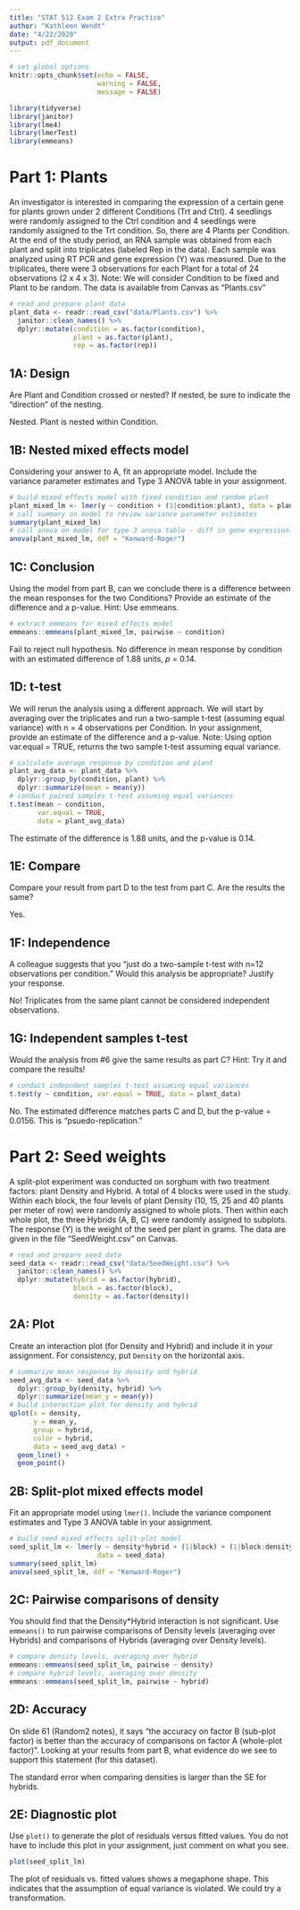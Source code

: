 ```yaml
---
title: "STAT 512 Exam 2 Extra Practice"
author: "Kathleen Wendt"
date: "4/22/2020"
output: pdf_document
---
```


```r
# set global options
knitr::opts_chunk$set(echo = FALSE, 
                      warning = FALSE, 
                      message = FALSE)
```

```r
library(tidyverse)
library(janitor)
library(lme4)
library(lmerTest)
library(emmeans)
```

# Part 1: Plants

An investigator is interested in comparing the expression of a certain gene for plants grown under 2 different Conditions (Trt and Ctrl). 4 seedlings were randomly assigned to the Ctrl condition and 4 seedlings were randomly assigned to the Trt condition. So, there are 4 Plants per Condition. At the end of the study period, an RNA sample was obtained from each plant and split into triplicates (labeled Rep in the data). Each sample was analyzed using RT PCR and gene expression (Y) was measured. Due to the triplicates, there were 3 observations for each Plant for a total of 24 observations (2 x 4 x 3). Note: We will consider Condition to be fixed and Plant to be random. The data is available from Canvas as “Plants.csv”

```r
# read and prepare plant data
plant_data <- readr::read_csv("data/Plants.csv") %>% 
  janitor::clean_names() %>% 
  dplyr::mutate(condition = as.factor(condition),
                plant = as.factor(plant),
                rep = as.factor(rep))
```

## 1A: Design

Are Plant and Condition crossed or nested? If nested, be sure to indicate the “direction” of the nesting.

Nested. Plant is nested within Condition.

## 1B: Nested mixed effects model

Considering your answer to A, fit an appropriate model. Include the variance parameter estimates and Type 3 ANOVA table in your assignment.

```r
# build mixed effects model with fixed condition and random plant
plant_mixed_lm <- lmer(y ~ condition + (1|condition:plant), data = plant_data)
# call summary on model to review variance parameter estimates
summary(plant_mixed_lm)
# call anova on model for type 3 anova table - diff in gene expression?
anova(plant_mixed_lm, ddf = "Kenward-Roger")
```

## 1C: Conclusion

Using the model from part B, can we conclude there is a difference between the mean responses for the two Conditions? Provide an estimate of the difference and a p-value. Hint: Use emmeans.

```r
# extract emmeans for mixed effects model
emmeans::emmeans(plant_mixed_lm, pairwise ~ condition)
```

Fail to reject null hypothesis. No difference in mean response by condition with an estimated difference of 1.88 units, _p_ = 0.14.

## 1D: t-test

We will rerun the analysis using a different approach. We will start by averaging over the triplicates and run a two-sample t-test (assuming equal variance) with n = 4 observations per Condition. In your assignment, provide an estimate of the difference and a p-value. Note: Using option var.equal = TRUE, returns the two sample t-test assuming equal variance.

```r
# calculate average response by condition and plant
plant_avg_data <- plant_data %>% 
  dplyr::group_by(condition, plant) %>% 
  dplyr::summarize(mean = mean(y))
# conduct paired samples t-test assuming equal variances
t.test(mean ~ condition, 
       var.equal = TRUE, 
       data = plant_avg_data)
```

The estimate of the difference is 1.88 units, and the p-value is 0.14.

## 1E: Compare

Compare your result from part D to the test from part C. Are the results the same?

Yes.

## 1F: Independence

A colleague suggests that you “just do a two-sample t-test with n=12 observations per condition." Would this analysis be appropriate? Justify your response.

No! Triplicates from the same plant cannot be considered independent observations.

## 1G: Independent samples t-test

Would the analysis from #6 give the same results as part C? Hint: Try it and compare the results!

```r
# conduct indepndent samples t-test assuming equal variances
t.test(y ~ condition, var.equal = TRUE, data = plant_data)
```

No. The estimated difference matches parts C and D, but the p-value = 0.0156. This is "psuedo-replication."

# Part 2: Seed weights

A split-plot experiment was conducted on sorghum with two treatment factors: plant Density and Hybrid. A total of 4 blocks were used in the study. Within each block, the four levels of plant Density (10, 15, 25 and 40 plants per meter of row) were randomly assigned to whole plots. Then within each whole plot, the three Hybrids (A, B, C) were randomly assigned to subplots. The response (Y) is the weight of the seed per plant in grams. The data are given in the file “SeedWeight.csv” on Canvas.

```r
# read and prepare seed data
seed_data <- readr::read_csv("data/SeedWeight.csv") %>% 
  janitor::clean_names() %>% 
  dplyr::mutate(hybrid = as.factor(hybrid),
                block = as.factor(block),
                density = as.factor(density))
```

## 2A: Plot

Create an interaction plot (for Density and Hybrid) and include it in your assignment. For consistency, put `Density` on the horizontal axis.

```r
# summarize mean response by density and hybrid
seed_avg_data <- seed_data %>% 
  dplyr::group_by(density, hybrid) %>% 
  dplyr::summarize(mean_y = mean(y))
# build interaction plot for density and hybrid
qplot(x = density, 
      y = mean_y, 
      group = hybrid, 
      color = hybrid, 
      data = seed_avg_data) +
  geom_line() +
  geom_point()
```

## 2B: Split-plot mixed effects model

Fit an appropriate model using `lmer()`. Include the variance component estimates and Type 3 ANOVA table in your assignment.

```r
# build seed mixed effects split-plot model
seed_split_lm <- lmer(y ~ density*hybrid + (1|block) + (1|block:density), 
                      data = seed_data)
summary(seed_split_lm)
anova(seed_split_lm, ddf = "Kenward-Roger")
```

## 2C: Pairwise comparisons of density

You should find that the Density*Hybrid interaction is not significant. Use
`emmeans()` to run pairwise comparisons of Density levels (averaging over
Hybrids) and comparisons of Hybrids (averaging over Density levels).

```r
# compare density levels, averaging over hybrid
emmeans::emmeans(seed_split_lm, pairwise ~ density)
# compare hybrid levels, averaging over density
emmeans::emmeans(seed_split_lm, pairwise ~ hybrid)
```

## 2D: Accuracy

On slide 61 (Random2 notes), it says “the accuracy on factor B (sub-plot factor) is better than the accuracy of comparisons on factor A (whole-plot factor)”. Looking at your results from part B, what evidence do we see to support this statement (for this dataset).

The standard error when comparing densities is larger than the SE for hybrids.

## 2E: Diagnostic plot

Use `plot()` to generate the plot of residuals versus fitted values. You do not have to include this plot in your assignment, just comment on what you see.

```r
plot(seed_split_lm)
```

The plot of residuals vs. fitted values shows a megaphone shape. This indicates that the assumption of equal variance is violated. We could try a transformation.
